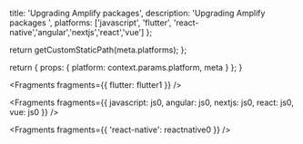 
  title: 'Upgrading Amplify packages',
  description: 'Upgrading Amplify packages ',
  platforms: ['javascript', 'flutter', 'react-native','angular','nextjs','react','vue'] 
};

  return getCustomStaticPath(meta.platforms);
};

  return {
    props: {
      platform: context.params.platform,
      meta
    }
  };
}


<Fragments fragments={{ flutter: flutter1 }} />


<Fragments fragments={{ javascript: js0, angular: js0, nextjs: js0, react: js0, vue: js0 }} />


<Fragments fragments={{ 'react-native': reactnative0 }} />
